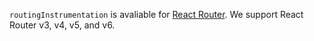 `routingInstrumentation` is avaliable for [React Router](/platforms/javascript/guides/react/features/react-router/). We support React Router v3, v4, v5, and v6.

<Include name="performance/browser-custom-routing-instrumentation.mdx" />
